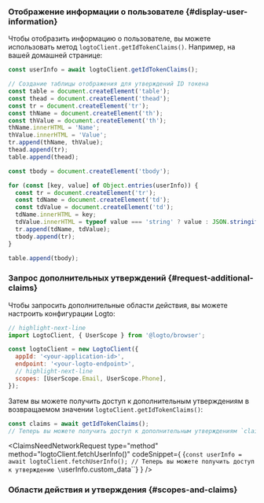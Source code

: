 

### Отображение информации о пользователе \{#display-user-information}

Чтобы отобразить информацию о пользователе, вы можете использовать метод `logtoClient.getIdTokenClaims()`. Например, на вашей домашней странице:

```js title="Home.js"
const userInfo = await logtoClient.getIdTokenClaims();

// Создание таблицы отображения для утверждений ID токена
const table = document.createElement('table');
const thead = document.createElement('thead');
const tr = document.createElement('tr');
const thName = document.createElement('th');
const thValue = document.createElement('th');
thName.innerHTML = 'Name';
thValue.innerHTML = 'Value';
tr.append(thName, thValue);
thead.append(tr);
table.append(thead);

const tbody = document.createElement('tbody');

for (const [key, value] of Object.entries(userInfo)) {
  const tr = document.createElement('tr');
  const tdName = document.createElement('td');
  const tdValue = document.createElement('td');
  tdName.innerHTML = key;
  tdValue.innerHTML = typeof value === 'string' ? value : JSON.stringify(value);
  tr.append(tdName, tdValue);
  tbody.append(tr);
}

table.append(tbody);
```

### Запрос дополнительных утверждений \{#request-additional-claims}

<FindUserInfoMissing method="getIdTokenClaims()" />

<ScopesAndClaimsIntroduction />

Чтобы запросить дополнительные области действия, вы можете настроить конфигурации Logto:

```js title="index.js"
// highlight-next-line
import LogtoClient, { UserScope } from '@logto/browser';

const logtoClient = new LogtoClient({
  appId: '<your-application-id>',
  endpoint: '<your-logto-endpoint>',
  // highlight-next-line
  scopes: [UserScope.Email, UserScope.Phone],
});
```

Затем вы можете получить доступ к дополнительным утверждениям в возвращаемом значении `logtoClient.getIdTokenClaims()`:

```ts
const claims = await getIdTokenClaims();
// Теперь вы можете получить доступ к дополнительным утверждениям `claims.email`, `claims.phone` и т. д.
```

<ClaimsNeedNetworkRequest
  type="method"
  method="logtoClient.fetchUserInfo()"
  codeSnippet={
    <CodeBlock language="js">{`const userInfo = await logtoClient.fetchUserInfo();
// Теперь вы можете получить доступ к утверждению \`userInfo.custom_data\``}</CodeBlock>
  }
/>

### Области действия и утверждения \{#scopes-and-claims}

<ScopesAndClaims />
